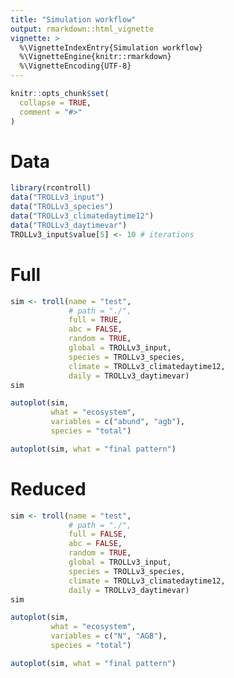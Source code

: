 ```yaml
---
title: "Simulation workflow"
output: rmarkdown::html_vignette
vignette: >
  %\VignetteIndexEntry{Simulation workflow}
  %\VignetteEngine{knitr::rmarkdown}
  %\VignetteEncoding{UTF-8}
---
```


```r
knitr::opts_chunk$set(
  collapse = TRUE,
  comment = "#>"
)
```

# Data

```r
library(rcontroll)
data("TROLLv3_input")
data("TROLLv3_species")
data("TROLLv3_climatedaytime12")
data("TROLLv3_daytimevar")
TROLLv3_input$value[5] <- 10 # iterations
```

# Full

```r
sim <- troll(name = "test",
             # path = "./",
             full = TRUE,
             abc = FALSE, 
             random = TRUE,
             global = TROLLv3_input,
             species = TROLLv3_species,
             climate = TROLLv3_climatedaytime12,
             daily = TROLLv3_daytimevar)
sim
```

```r
autoplot(sim, 
         what = "ecosystem", 
         variables = c("abund", "agb"), 
         species = "total")
```

```r
autoplot(sim, what = "final pattern")
```

# Reduced

```r
sim <- troll(name = "test",
             # path = "./",
             full = FALSE,
             abc = FALSE, 
             random = TRUE,
             global = TROLLv3_input,
             species = TROLLv3_species,
             climate = TROLLv3_climatedaytime12,
             daily = TROLLv3_daytimevar)
sim
```
```r
autoplot(sim, 
         what = "ecosystem", 
         variables = c("N", "AGB"), 
         species = "total")
```

```r
autoplot(sim, what = "final pattern")
```

